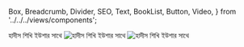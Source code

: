   Box,
  Breadcrumb,
  Divider,
  SEO,
  Text,
  BookList,
  Button,
  Video,
} from '../../../views/components';

<SEO pageTitle="হাদীস শিখি ইউশার সাথে" />
<Box maxWidth={960} margin="0 auto" padding={{ xs: 3, sm: 4 }}>

<Text variant="h2" textAlign="center">
  হাদীস শিখি ইউশার সাথে
</Text>
<Divider />
<Breadcrumb
  links={[
    { url: '/', name: 'নীড়পাতা' },
    { url: '/study-materials/', name: 'শিক্ষাপোকরণ' },
  ]}
/>
<Divider />

<img src="/assets/images/question-answer.png" alt="হাদীস শিখি ইউশার সাথে" />

<img src="/assets/images/fill-in-the-blanks.png" alt="হাদীস শিখি ইউশার সাথে" />

</Box>
